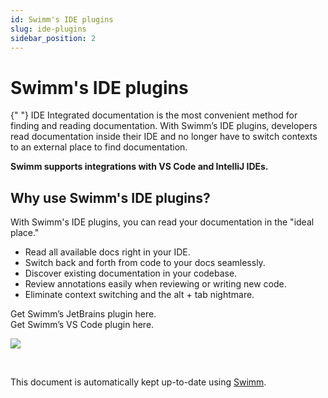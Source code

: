 ```yaml
---
id: Swimm's IDE plugins
slug: ide-plugins
sidebar_position: 2
---
```



# Swimm's IDE plugins

<Link href="https://swimm.io/blog/ide-integrated-documentation-using-swimm/">
  {" "}
  IDE Integrated documentation
</Link> is the most convenient method for finding and reading documentation. With
Swimm’s IDE plugins, developers read documentation inside their IDE and no longer
have to switch contexts to an external place to find documentation.

**Swimm supports integrations with VS Code and IntelliJ IDEs.**

## Why use Swimm's IDE plugins?

With Swimm's IDE plugins, you can read your documentation in the "ideal place."

- Read all available docs right in your IDE.
- Switch back and forth from code to your docs seamlessly.
- Discover existing documentation in your codebase.
- Review annotations easily when reviewing or writing new code.
- Eliminate context switching and the alt + tab nightmare.

<Link href="https://plugins.jetbrains.com/plugin/20716-swimm">
  Get Swimm’s JetBrains plugin here.
</Link>
<br />
<Link href="https://marketplace.visualstudio.com/items?itemName=Swimm.swimm">
  Get Swimm’s VS Code plugin here.
</Link>

<br />

![](../../static/img/swimm_eco_system.png)

<br />

This document is automatically kept up-to-date using [Swimm](https://swimm.io).
